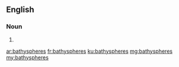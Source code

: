 ==English==

===Noun===
{{head|en}}

# {{plural of|bathysphere}}

[[ar:bathyspheres]]
[[fr:bathyspheres]]
[[ku:bathyspheres]]
[[mg:bathyspheres]]
[[my:bathyspheres]]